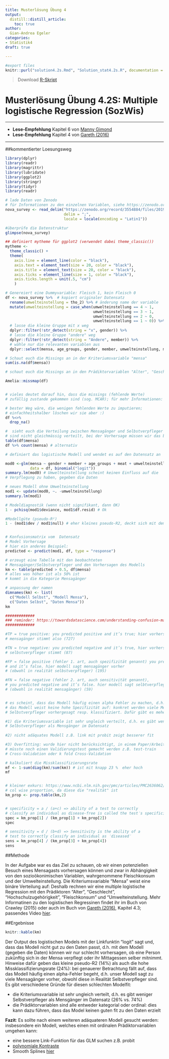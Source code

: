 ```yaml
---
title: Musterlösung Übung 4
output: 
  distill::distill_article:
    toc: true
author:
  Gian-Andrea Egeler
categories:
- Statistik4
draft: true

---
```


```r
#export files
knitr::purl("solution4.2s.Rmd", "Solution_stat4.2s.R", documentation = 0)

```

>Download [R-Skript](Solution_stat4.4s.R) 



# Musterlösung Übung 4.2S: Multiple logistische Regression (SozWis)

*****

- **Lese-Empfehlung** Kapitel 6 von [Manny Gimond]( https://mgimond.github.io/Stats-in-R/Logistic.html)
- **Lese-Empfehlung** Kapitel 4 von [Gareth (2016)](http://faculty.marshall.usc.edu/gareth-james/ISL/ISLR%20Seventh%20Printing.pdf)


*****


##kommentierter Loesungsweg
```r


library(dplyr)
library(readr)
library(magrittr)
library(lubridate)
library(ggplot2)
library(stringr)
library(tidyr)
library(readr)

# lade Daten von Zenodo
# für Informationen zu den einzelnen Variablen, siehe https://zenodo.org/record/3554884/files/2020_ZHAW_vonRickenbach_Variablen_cleaned_recoded_survey_dataset_anonym_NOVANIMAL.pdf?download=1
nova_survey <- read_delim("https://zenodo.org/record/3554884/files/2019_ZHAW_vonRickenbach_cleaned_recorded_survey_dataset_NOVANIMAL_anonym.csv?download=1", 
                          delim = ";",
                          locale = locale(encoding = "Latin1")) 

#überprüfe die Datenstruktur
glimpse(nova_survey)

## definiert mytheme für ggplot2 (verwendet dabei theme_classic())
mytheme <- 
  theme_classic() + 
  theme(
    axis.line = element_line(color = "black"), 
    axis.text = element_text(size = 20, color = "black"), 
    axis.title = element_text(size = 20, color = "black"), 
    axis.ticks = element_line(size = 1, color = "black"), 
    axis.ticks.length = unit(.5, "cm")
    )

```


```r

# Genereiert eine Dummyvariable: Fleisch 1, kein Fleisch 0
df <- nova_survey %>%  # kopiert originaler Datensatz
  rename(umwelteinstellung = tho_2) %>% # änderung name der variable
  mutate(umwelteinstellung = case_when(umwelteinstellung == 4 ~ 1,
                                       umwelteinstellung == 3 ~ 1,
                                       umwelteinstellung == 2 ~ 0, 
                                       umwelteinstellung == 1 ~ 0)) %>% 
  # lasse die kleine Gruppe mit x weg
  dplyr::filter(!str_detect(string = "x", gender)) %>% 
  # lasse die kleine Gruppe "andere" weg
  dplyr::filter(!str_detect(string = "Andere", member)) %>%  
  # wähle nur die relevanten variablen aus
  dplyr::select(mensa, age_groups, gender, member, umwelteinstellung, meat) 

# Schaut euch die Missings an in der Kriteriumsvariable "mensa"
sum(is.na(df$mensa))

# schaut euch die Missings an in den Prädiktorvariablen "Alter", "Geschlecht", "Hochschulzugehörigkeit", "Umwelteinstellung"

Amelia::missmap(df) 


# vieles deutet darauf hin, dass die missings (fehlende Werte) 
# zufällig zustande gekommen sind (sog. MCAR); für mehr Informationen: https://uvastatlab.github.io/2019/05/01/getting-started-with-multiple-imputation-in-r/

# bester Weg wäre, die wenigen fehlenden Werte zu imputieren; 
# einfachheitshalber löschen wir sie aber :)
df %<>%
  drop_na()

#  sieht euch die Verteilung zwischen Mensagänger und Selbstverpfleger an
# sind nicht gleichmässig verteilt, bei der Vorhersage müssen wir das berücksichtigen
table(df$mensa) 
df %>% count(mensa) # alternativ

# definiert das logistische Modell und wendet es auf den Datensatz an

mod0 <-glm(mensa ~ gender + member + age_groups + meat + umwelteinstellung, 
           data = df, binomial("logit"))
summary.lm(mod0) # Umwelteinstellung scheint keinen Einfluss auf die 
# Verpflegung zu haben, gegeben die Daten

# neues Modell ohne Umwelteinstellung
mod1 <- update(mod0, ~. -umwelteinstellung)
summary.lm(mod1)

# Modeldiagnostik (wenn nicht signifikant, dann OK)
1 - pchisq(mod1$deviance, mod1$df.resid) # Ok

#Modellgüte (pseudo-R²)
1 - (mod1$dev / mod1$null) # eher kleines pseudo-R2, deckt sich mit dem R-Squared aus dem obigen output summary.lm()


# Konfusionsmatrix vom  Datensatz
# Model Vorhersage
# hier ein anderes Beispiel: 
predicted <- predict(mod1, df, type = "response")

# erzeugt eine Tabelle mit den beobachteten
# Mensagänger/Selbstverpfleger und den Vorhersagen des Modells
km <- table(predicted > 0.5, df$mensa) 
# alles was höher ist als 50% ist 
# kommt in die Kategorie Mensagänger

# anpassung der namen
dimnames(km) <- list(
  c("Modell Selbst", "Modell Mensa"),
  c("Daten Selbst", "Daten Mensa"))
km

#############
### reminder: https://towardsdatascience.com/understanding-confusion-matrix-a9ad42dcfd62
#############

#TP = true positive: you predicted positive and it’s true; hier vorhersage 
# mensagänger stimmt also (727)

#TN = true negative: you predicted negative and it’s true, hier vorhersage der 
# selbstverpfleger stimmt (87)

#FP = false positive (fehler 1. art, auch spezifizität genannt) you predicted 
# and it’s false. hier modell sagt mensagänger vorher 
# (obwohl in realität selbstverpfleger) (195)

#FN = false negative (fehler 2. art, auch sensitivität genannt), 
# you predicted negative and it’s false. hier modell sagt selbtverpfleger vorher 
# (obwohl in realität mensagänger) (59)


# es scheint, dass das Modell häufig einen alpha Fehler zu machen, d.h. es 
# das Modell weist keine hohe Spezifizität auf: konkret werden viele Mensagänger als 
# Selbstverpfleger vorhergesagt resp. klassifiziert. Dafür gibt es mehere Gründe: 

#1) die Kriteriumsvariable ist sehr ungleich verteilt, d.h. es gibt weniger
# Selbstverpfleger als Mensgänger im Datensatz 
 
#2) nicht adäquates Modell z.B. link mit probit zeigt besserer fit

#3) Overfitting: wurde hier nicht berücksichtigt, in einem Paper/Arbeit 
# müsste noch einen Validierungstest gemacht werden z.B. test-train 
# Cross-Validation oder k fold Cross-Validation 

# kalkuliert die Missklassifizierungsrate 
mf <- 1-sum(diag(km)/sum(km)) # ist mit knapp 23 %  eher hoch
mf


# kleiner exkurs: https://www.ncbi.nlm.nih.gov/pmc/articles/PMC2636062/
# col wise proportion, da diese die "realität" ist
km_prop <- prop.table(km,2)


# specificity = a / (a+c) => ability of a test to correctly 
# classify an individual as disease-free is called the test′s specificity
spec = km_prop[1] / (km_prop[1] + km_prop[2])
spec

# sensitivity = d / (b+d) => Sensitivity is the ability of a 
# test to correctly classify an individual as ′diseased′
sens = km_prop[4] / (km_prop[3] + km_prop[4])
sens

```



##Methode

In der Aufgabe war es das Ziel zu schauen, ob wir einen potenziellen Besuch eines Mensagasts vorhersagen können und zwar in Abhängigkeit von den sozioökonimischen Variablen, wahrgenommene Fleischkonsum und der Umwelteinstellung. Die Kriteriumsvariable "Mensa" weist eine binäre Verteilung auf: Deshalb rechnen wir eine multiple logistische Regression mit den Prädiktoren “Alter”, “Geschlecht”, “Hochschulzugehörigkeit”, "Fleischkonsum" und "Umwelteinstellung. Mehr Informatinen zu den logistischen Regressinen findet ihr im Buch von Crawley (2015) oder auch im Buch von [Gareth (2016)](http://faculty.marshall.usc.edu/gareth-james/ISL/ISLR%20Seventh%20Printing.pdf), Kapitel 4.3; passendes Video [hier](https://www.youtube.com/watch?v=31Q5FGRnxt4&list=PL5-da3qGB5IC4vaDba5ClatUmFppXLAhE&index=2).



##Ergebnisse


```r
knitr::kable(km)
```


Der Output des logistischen Models mit der Linkfunktin "logit" sagt und, dass das Modell nicht gut zu den Daten passt, d.h. mit dem Modell (gegeben die Daten) können wir nur schlecht vorhersagen, ob eine Person zukünftig sich in der Mensa verpflegt oder ihr Mittagessen selber mitnimmt. Hinweise dafür geben das kleine pseudo-R2 (14%) als auch die hohe Missklassifizierungsrate (24%): bei genauerer Betrachtung fällt auf, dass das Modell häufig einen alpha-Fehler begeht, d.h. unser Modell sagt zu viele Mensagänger vorher, obwohl diese in Realität Selbstverpfleger sind. 
Es gibt verschiedene Gründe für diesen schlechten Modelfit:

* die Kriteriumsvariable ist sehr ungleich verteilt, d.h. es gibt weniger Selbstverpfleger als Mensgänger im Datensatz (26% vs. 74%)
* die Prädiktorvariablen sind alle entweder kategorial oder ordinal: dies kann dazu führen, dass das Model keinen guten fit zu den Daten erzielt 

**Fazit**: Es sollte nach einem weiteren adäquateren Modell gesucht werden: insbesondere ein Modell, welches einen mit ordinalen Prädiktorvariablen umgehen kann: 

- eine bessere Link-Funktion für das GLM suchen z.B. probit 
- [polynomiale Kontraste](https://stats.stackexchange.com/questions/195246/how-to-handle-ordinal-categorical-variable-as-independent-variable)
- Smooth Splines [hier](https://www.frontiersin.org/articles/10.3389/fams.2017.00015/full)
